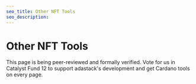 ```yaml
---
seo_title: Other NFT Tools
seo_description:
---
```


# Other NFT Tools

This page is being peer-reviewed and formally verified. Vote for us in Catalyst Fund 12 to support adastack's development and get Cardano tools on every page.
